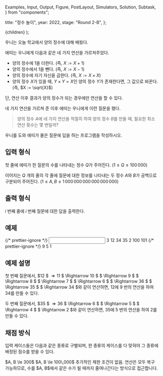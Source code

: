   Examples,
  Input,
  Output,
  Figure,
  PostLayout,
  Simulators,
  Solution,
  Subtask,
} from "components";

  title: "정수 놀이",
  year: 2022,
  stage: "Round 2-B",
};

  <PostLayout meta={meta}>{children}</PostLayout>
);

우니는 오늘 학교에서 양의 정수에 대해 배웠다.

에띠는 우니에게 다음과 같은 네 가지 연산을 가르쳐주었다.

- 양의 정수에 1을 더한다. (즉, $X := X+1$)
- 양의 정수에서 1을 뺀다. (즉, $X := X-1$)
- 양의 정수에 자기 자신을 곱한다. (즉, $X := X \times X$)
- 양의 정수 $X$가 있을 때, $Y \times Y = X$인 양의 정수 $Y$가 존재한다면, 그 값으로 바꾼다. (즉, $X := \sqrt{X}$)

단, 연산 이후 결과가 양의 정수가 되는 경우에만 연산을 할 수 있다.

네 가지 연산을 가르쳐 준 이후 에띠는 우니에게 이런 질문을 했다.

> 양의 정수 $A$에 네 가지 연산을 적절히 하여 양의 정수 $B$를 만들 때, 필요한 최소 연산 횟수는 몇 번일까?

우니를 도와 에띠가 물은 질문에 답을 하는 프로그램을 작성하시오.

## 입력 형식

첫 줄에 에띠가 한 질문의 수를 나타내는 정수 $Q$가 주어진다. $(1 \le Q \le 100\,000)$

이어지는 $Q$ 개의 줄의 각 줄에
질문에 대한 정보를 나타내는 두 정수 $A$와 $B$가 공백으로 구분되어 주어진다.
$(1 \le A, B \le 1\,000\,000\,000\,000\,000\,000)$

## 출력 형식

$i$ 번째 줄에 $i$ 번째 질문에 대한 답을 출력한다.

## 예제

<Examples>
  {/* prettier-ignore */}
  <Input>
3
12 34
35 2
100 101
  </Input>
  {/* prettier-ignore */}
  <Output>
9
5
1
  </Output>
</Examples>

## 예제 설명 

첫 번째 질문에서,
$12 $ $\Rightarrow 11$ $ \Rightarrow 10 $ $ \Rightarrow 9 $
$ \Rightarrow 8 $ $ \Rightarrow 7 $ $ \Rightarrow 6 $
$ \Rightarrow 36 $ $ \Rightarrow 35 $ $ \Rightarrow 34 $와
같이 연산하면, $12$에 $9$ 번의 연산을 하여 $34$를 만들 수 있다.

두 번째 질문에서,
$35 $ $\Rightarrow 36$ $ \Rightarrow 6 $ $ \Rightarrow 5 $
$ \Rightarrow 4 $ $ \Rightarrow 2 $와 같이 연산하면, $35$에 $5$ 번의 연산을 하여 $2$를 만들 수 있다.

## 채점 방식

입력 케이스들은 다음과 같은 종류로 구별되며,
한 종류의 케이스를 다 맞혀야 그 종류에 배정된 점수를 받을 수 있다.

<Subtask index={1} score={31}>
  $A, B \le 300$
</Subtask>
<Subtask index={2} score={41}>
  $A, B \le 100\,000$
</Subtask>
<Subtask index={3} score={28}>
  추가적인 제한 조건이 없음.
</Subtask>

<Solution>
연산은 모두 복구 가능하므로, 수를 $A, B$에서 같은 수가 될 때까지 줄여나간다는 방식으로 접근합니다.
</Solution>
